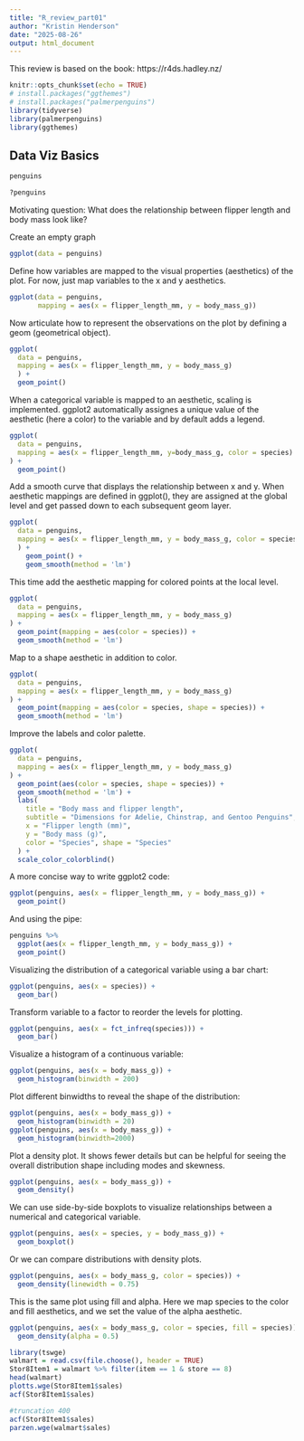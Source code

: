 ```yaml
---
title: "R_review_part01"
author: "Kristin Henderson"
date: "2025-08-26"
output: html_document
---
```


This review is based on the book: https://r4ds.hadley.nz/

```r
knitr::opts_chunk$set(echo = TRUE)
# install.packages("ggthemes")
# install.packages("palmerpenguins")
library(tidyverse)
library(palmerpenguins)
library(ggthemes)
```

## Data Viz Basics

```r
penguins
```

```r
?penguins
```

Motivating question:
What does the relationship between flipper length and body mass look like?

Create an empty graph
```r
ggplot(data = penguins)
```

Define how variables are mapped to the visual properties (aesthetics) of the plot. For now, just map variables to the x and y aesthetics.
```r
ggplot(data = penguins, 
       mapping = aes(x = flipper_length_mm, y = body_mass_g))
```

Now articulate how to represent the observations on the plot by defining a geom (geometrical object).
```r
ggplot(
  data = penguins,
  mapping = aes(x = flipper_length_mm, y = body_mass_g)
  ) + 
  geom_point()
```

When a categorical variable is mapped to an aesthetic, scaling is implemented. ggplot2 automatically assignes a unique value of the aesthetic (here a color) to the variable and by default adds a legend.
```r
ggplot(
  data = penguins,
  mapping = aes(x = flipper_length_mm, y=body_mass_g, color = species)
) + 
  geom_point()
```

Add a smooth curve that displays the relationship between x and y. When aesthetic mappings are defined in ggplot(), they are assigned at the global level and get passed down to each subsequent geom layer.
```r
ggplot(
  data = penguins,
  mapping = aes(x = flipper_length_mm, y = body_mass_g, color = species) 
  ) +
    geom_point() + 
    geom_smooth(method = 'lm')
```

This time add the aesthetic mapping for colored points at the local level.
```r
ggplot(
  data = penguins,
  mapping = aes(x = flipper_length_mm, y = body_mass_g)
) +
  geom_point(mapping = aes(color = species)) + 
  geom_smooth(method = 'lm')
```

Map to a shape aesthetic in addition to color.
```r
ggplot(
  data = penguins,
  mapping = aes(x = flipper_length_mm, y = body_mass_g)
) +
  geom_point(mapping = aes(color = species, shape = species)) +
  geom_smooth(method = 'lm')
```

Improve the labels and color palette.
```r
ggplot(
  data = penguins,
  mapping = aes(x = flipper_length_mm, y = body_mass_g)
) + 
  geom_point(aes(color = species, shape = species)) + 
  geom_smooth(method = 'lm') +
  labs(
    title = "Body mass and flipper length", 
    subtitle = "Dimensions for Adelie, Chinstrap, and Gentoo Penguins", 
    x = "Flipper length (mm)",
    y = "Body mass (g)",
    color = "Species", shape = "Species"
  ) +
  scale_color_colorblind()
```

A more concise way to write ggplot2 code:
```r
ggplot(penguins, aes(x = flipper_length_mm, y = body_mass_g)) +
  geom_point()
```

And using the pipe:
```r
penguins %>% 
  ggplot(aes(x = flipper_length_mm, y = body_mass_g)) +
  geom_point()
```

Visualizing the distribution of a categorical variable using a bar chart:
```r
ggplot(penguins, aes(x = species)) + 
  geom_bar()
```

Transform variable to a factor to reorder the levels for plotting.
```r
ggplot(penguins, aes(x = fct_infreq(species))) + 
  geom_bar()
```

Visualize a histogram of a continuous variable:
```r
ggplot(penguins, aes(x = body_mass_g)) +
  geom_histogram(binwidth = 200)
```

Plot different binwidths to reveal the shape of the distribution:
```r
ggplot(penguins, aes(x = body_mass_g)) +
  geom_histogram(binwidth = 20)
ggplot(penguins, aes(x = body_mass_g)) +
  geom_histogram(binwidth=2000)
```

Plot a density plot. It shows fewer details but can be helpful for seeing the overall distribution shape including modes and skewness.
```r
ggplot(penguins, aes(x = body_mass_g)) +
  geom_density()
```

We can use side-by-side boxplots to visualize relationships between a numerical and categorical variable.
```r
ggplot(penguins, aes(x = species, y = body_mass_g)) +
  geom_boxplot()
```
Or we can compare distributions with density plots.
```r
ggplot(penguins, aes(x = body_mass_g, color = species)) +
  geom_density(linewidth = 0.75)
```

This is the same plot using fill and alpha. Here we map species to the color and fill aesthetics, and we set the value of the alpha aesthetic.
```r
ggplot(penguins, aes(x = body_mass_g, color = species, fill = species)) + 
  geom_density(alpha = 0.5)
```

```r
library(tswge)
walmart = read.csv(file.choose(), header = TRUE)
Stor8Item1 = walmart %>% filter(item == 1 & store == 8)
head(walmart)
plotts.wge(Stor8Item1$sales)
acf(Stor8Item1$sales)
```

```r
#truncation 400
acf(Stor8Item1$sales)
parzen.wge(walmart$sales)
```

